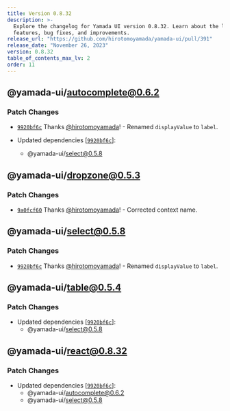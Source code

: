 ```yaml
---
title: Version 0.8.32
description: >-
  Explore the changelog for Yamada UI version 0.8.32. Learn about the latest
  features, bug fixes, and improvements.
release_url: "https://github.com/hirotomoyamada/yamada-ui/pull/391"
release_date: "November 26, 2023"
version: 0.8.32
table_of_contents_max_lv: 2
order: 11
---
```


## @yamada-ui/autocomplete@0.6.2

### Patch Changes

- [`9920bf6c`](https://github.com/hirotomoyamada/yamada-ui/commit/9920bf6c47c79a2447fc83fe7343d16d8fd4774f) Thanks [@hirotomoyamada](https://github.com/hirotomoyamada)! - Renamed `displayValue` to `label`.

- Updated dependencies \[[`9920bf6c`](https://github.com/hirotomoyamada/yamada-ui/commit/9920bf6c47c79a2447fc83fe7343d16d8fd4774f)]:
  - @yamada-ui/select@0.5.8

## @yamada-ui/dropzone@0.5.3

### Patch Changes

- [`9a0fcf60`](https://github.com/hirotomoyamada/yamada-ui/commit/9a0fcf601a586afea45a99d0b43b705629ff1b4a) Thanks [@hirotomoyamada](https://github.com/hirotomoyamada)! - Corrected context name.

## @yamada-ui/select@0.5.8

### Patch Changes

- [`9920bf6c`](https://github.com/hirotomoyamada/yamada-ui/commit/9920bf6c47c79a2447fc83fe7343d16d8fd4774f) Thanks [@hirotomoyamada](https://github.com/hirotomoyamada)! - Renamed `displayValue` to `label`.

## @yamada-ui/table@0.5.4

### Patch Changes

- Updated dependencies \[[`9920bf6c`](https://github.com/hirotomoyamada/yamada-ui/commit/9920bf6c47c79a2447fc83fe7343d16d8fd4774f)]:
  - @yamada-ui/select@0.5.8

## @yamada-ui/react@0.8.32

### Patch Changes

- Updated dependencies \[[`9920bf6c`](https://github.com/hirotomoyamada/yamada-ui/commit/9920bf6c47c79a2447fc83fe7343d16d8fd4774f)]:
  - @yamada-ui/autocomplete@0.6.2
  - @yamada-ui/select@0.5.8

